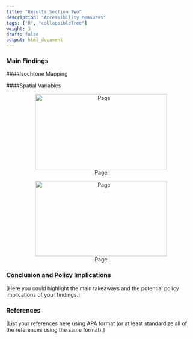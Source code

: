 ```yaml
---
title: "Results Section Two"
description: "Accessibility Measures"
tags: ["R", "collapsibleTree"]
weight: 3
draft: false
output: html_document
---
```


### Main Findings 

####Isochrone Mapping



####Spatial Variables


<center>
![Page](/findings/spatialMaps/EdAccess15.png){width=350px height=200px}
</center>

<center>
![Page](/findings/spatialMaps/HealthAccess15.png){width=350px height=200px}
</center>
### Conclusion and Policy Implications 

[Here you could highlight the main takeaways and the potential policy implications of your findings.] 

### References 

[List your references here using APA format (or at least standardize all of the references using the same format).]








